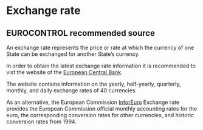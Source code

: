 # Exchange rate {#sec-exchange-rate}

## EUROCONTROL recommended source

An exchange rate represents the price or rate at which the currency of one State 
can be exchanged for another State’s currency.

In order to obtain the latest exchange rate information it is recommended to 
vist the website of the [European Central Bank](http://sdw.ecb.europa.eu/).

The website contains information on the yearly, half-yearly, quarterly, monthly, 
and daily exchange rates of 40 currencies.

As an alternative, the European Commission [InforEuro](https://commission.europa.eu/funding-tenders/procedures-guidelines-tenders/information-contractors-and-beneficiaries/exchange-rate-inforeuro_en) Exchange rate provides the European Commission official 
monthly accounting rates for the euro, the corresponding conversion rates for other
currencies, and historic conversion rates from 1994.

